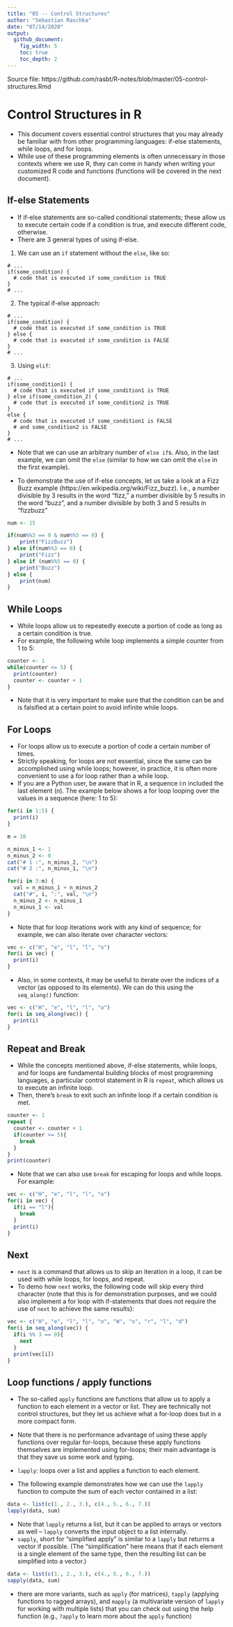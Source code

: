 ```yaml
---
title: "05 -- Control Structures"
author: "Sebastian Raschka"
date: "07/14/2020"
output:
  github_document:
    fig_width: 5
    toc: true
    toc_depth: 2
---
```


Source file: https://github.com/rasbt/R-notes/blob/master/05-control-structures.Rmd

# Control Structures in R

- This document covers essential control structures that you may already be familiar with from other programming languages: if-else statements, while loops, and for loops.
- While use of these programming elements is often unnecessary in those contexts where we use R, they can come in handy when writing your customized R code and functions (functions will be covered in the next document).

## If-else Statements

- If if-else statements are so-called conditional statements; these allow us to execute certain code if a condition is true, and execute different code, otherwise.
- There are 3 general types of using if-else.

1. We can use an `if` statement without the `else`, like so:

```
# ...
if(some_condition) {
  # code that is executed if some_condition is TRUE
}
# ...
```

2. The typical if-else approach:

```
# ...
if(some_condition) {
  # code that is executed if some_condition is TRUE
} else {
  # code that is executed if some_condition is FALSE
}
# ...
```
3. Using `elif`:

```
# ...
if(some_condition1) {
  # code that is executed if some_condition1 is TRUE
} else if(some_condition_2) {
  # code that is executed if some_condition2 is TRUE
}
else {
  # code that is executed if some_condition1 is FALSE
  # and some_condition2 is FALSE
}
# ...
```

- Note that we can use an arbitrary number of `else if`s. Also, in the last example, we can omit the `else` (similar to how we can omit the `else` in the first example).

- To demonstrate the use of if-else concepts, let us take a look at a Fizz Buzz example (https://en.wikipedia.org/wiki/Fizz_buzz). I.e., a number divisible by 3 results in the word "fizz," a number divisible by 5 results in the word "buzz", and a number divisible by both 3 and 5 results in "fizzbuzz"

```r
num <- 15

if(num%%3 == 0 & num%%5 == 0) {
    print("FizzBuzz")
} else if(num%%3 == 0) {
    print("Fizz")
} else if (num%%5 == 0) {
    print("Buzz")
} else {
    print(num)
}
```


## While Loops

- While loops allow us to repeatedly execute a portion of code as long as a certain condition is true.
- For example, the following while loop implements a simple counter from 1 to 5:

```r
counter <- 1
while(counter <= 5) {
  print(counter)
  counter <- counter + 1
}
```

- Note that it is very important to make sure that the condition can be and is falsified at a certain point to avoid infinite while loops.


## For Loops

- For loops allow us to execute a portion of code a certain number of times.
- Strictly speaking, for loops are not essential, since the same can be accomplished using while loops; however, in practice, it is often more convenient to use a for loop rather than a while loop.
- If you are a Python user, be aware that in R, a sequence i:n included the last element (n). The example below shows a for loop looping over the values in a sequence (here: 1 to 5):

```r
for(i in 1:5) {
  print(i)
}
```

```r
m = 10

n_minus_1 <- 1
n_minus_2 <- 0
cat("# 1 :", n_minus_2, "\n") 
cat("# 2 :", n_minus_1, "\n") 

for(i in 3:m) {
  val = n_minus_1 + n_minus_2
  cat("#", i, ":", val, "\n")
  n_minus_2 <- n_minus_1
  n_minus_1 <- val
}
```

- Note that for loop iterations work with any kind of sequence; for example, we can also iterate over character vectors:

```r
vec <- c("H", "e", "l", "l", "o") 
for(i in vec) {
  print(i)
}
```

- Also, in some contexts, it may be useful to iterate over the indices of a vector (as opposed to its elements). We can do this using the `seq_along()` function:

```r
vec <- c("H", "e", "l", "l", "o") 
for(i in seq_along(vec)) {
  print(i)
}
```

## Repeat and Break

- While the concepts mentioned above, if-else statements, while loops, and for loops are fundamental building blocks of most programming languages, a particular control statement in R is `repeat`, which allows us to execute an infinite loop.
- Then, there's `break` to exit such an infinite loop if a certain condition is met.

```r
counter <- 1
repeat {
  counter <- counter + 1
  if(counter >= 5){
    break
  }
}
print(counter)
```

- Note that we can also use `break` for escaping for loops and while loops. For example:

```r
vec <- c("H", "e", "l", "l", "o") 
for(i in vec) {
  if(i == "l"){
    break
  }
  print(i)
}
```


## Next

- `next` is a command that allows us to skip an iteration in a loop, it can be used with while loops, for loops, and repeat.
- To demo how `next` works, the following code will skip every third character (note that this is for demonstration purposes, and we could also implement a for loop with if-statements that does not require the use of `next` to achieve the same results):

```r
vec <- c("H", "e", "l", "l", "o", "W", "o", "r", "l", "d") 
for(i in seq_along(vec)) {
  if(i %% 3 == 0){
    next
  }
  print(vec[i])
}
```


## Loop functions / apply functions

- The so-called `apply` functions are functions that allow us to apply a function to each element in a vector or list. They are technically not control structures, but they let us achieve what a for-loop does but in a more compact form.

- Note that there is no performance advantage of using these apply functions over regular for-loops, because these apply functions themselves are implemented using for-loops; their main advantage is that they save us some work and typing.

- `lapply`: loops over a list and applies a function to each element. 
- The following example demonstrates how we can use the `lapply` function to compute the sum of each vector contained in a list:

```r
data <- list(c(1., 2., 3.), c(4., 5., 6., 7.))
lapply(data, sum)
```

- Note that `lapply` returns a list, but it can be applied to arrays or vectors as well -- `lapply` converts the input object to a list internally.
- `sapply`, short for "simplified apply" is similar to a `lapply` but returns a vector if possible. (The "simplification" here means that if each element is a single element of the same type, then the resulting list can be simplified into a vector.)


```r
data <- list(c(1., 2., 3.), c(4., 5., 6., 7.))
sapply(data, sum)
```

- there are more variants, such as `apply` (for matrices), `tapply` (applying functions to ragged arrays), and `mapply` (a multivariate version of `lapply` for working with multiple lists) that you can check out using the help function (e.g., `?apply` to learn more about the `apply` function)